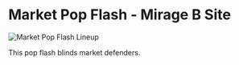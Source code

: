 # Market Pop Flash - Mirage B Site

![Market Pop Flash Lineup](https://via.placeholder.com/600x400/FFB800/000000?text=Market+Pop+Flash+Lineup)

This pop flash blinds market defenders.